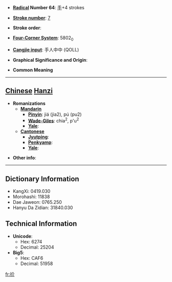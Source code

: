 * '''[[Wiktionary:Chinese radical index| Radical]] Number 64''': [[Wiktionary:Chinese radical index 手|手]]+4 strokes

* '''[[Wiktionary:Chinese total strokes index|Stroke number]]''': [[Wiktionary:Chinese total strokes index 7|7]]

* '''Stroke order''': 

* '''[[Wiktionary:Chinese four corner index|Four-Corner System]]''': 5802<sub>0</sub>

* '''[[Wiktionary:Chinese Cangjie index|Cangjie input]]''': 手人中中 (QOLL)

* '''Graphical Significance and Origin''': 

* '''Common Meaning'''

----

== [[Chinese]] [[Hanzi]] ==

* '''Romanizations'''
** '''[[Mandarin]]'''
*** '''[[Pinyin]]''': jiá (jia2), pú (pu2)
*** '''[[Wade-Giles]]''': chia<sup>2</sup>, p'u<sup>2</sup>
*** '''[[Yale]]''': 
** '''[[Cantonese]]'''
*** '''[[Jyutping]]''':
*** '''[[Penkyamp]]''': 
*** '''[[Yale]]''': 

* '''Other info''': 

----

== Dictionary Information ==

* KangXi: 0419.030
* Morohashi: 11838
* Dae Jaweon: 0765.250
* Hanyu Da Zidian: 31840.030

== Technical Information ==

* '''Unicode''':
** Hex: 6274
** Decimal: 25204
* '''Big5''':
** Hex: CAF6
** Decimal: 51958

[[fr:扴]]